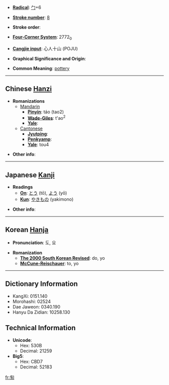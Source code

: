 * '''[[Wiktionary:Chinese radical index| Radical]]''': [[Wiktionary:Chinese radical index 勹|勹]]+6

* '''[[Wiktionary:Chinese total strokes index|Stroke number]]''': [[Wiktionary:Chinese total strokes index 8|8]]

* '''Stroke order''': 

* '''[[Wiktionary:Chinese four corner index|Four-Corner System]]''': 2772<sub>0</sub>

* '''[[Wiktionary:Chinese Cangjie index|Cangjie input]]''': 心人十山 (POJU)

* '''Graphical Significance and Origin''': 

* '''Common Meaning''': [[pottery]]

----

== Chinese [[Hanzi]] ==

* '''Romanizations'''
** [[Mandarin]]
*** '''[[Pinyin]]''': táo (tao2)
*** '''[[Wade-Giles]]''': t'ao<sup>2</sup>
*** '''[[Yale]]''': 
**[[Cantonese]]
***'''[[Jyutping]]''':
***'''[[Penkyamp]]''': 
***'''[[Yale]]''': tou4

* '''Other info''': 

----

== Japanese [[Kanji]] ==

* '''Readings'''
** '''[[On]]''': [[とう]] (tō), [[よう]] (yō)
** '''[[Kun]]''': [[やきもの]] (yakimono)

* '''Other info''':  

----

== Korean [[Hanja]] ==

* '''Pronunciation''': 도, 요

* '''Romanization'''
** '''[[The 2000 South Korean Revised Romanization|The 2000 South Korean Revised]]''': do, yo
** '''[[McCune-Reischauer]]''': to, yo

----

== Dictionary Information ==

* KangXi: 0151.140
* Morohashi: 02524
* Dae Jaweon: 0340.190
* Hanyu Da Zidian: 10258.130

== Technical Information ==

* '''Unicode''':
** Hex: 530B
** Decimal: 21259
* '''Big5''':
** Hex: CBD7
** Decimal: 52183

[[fr:匋]]